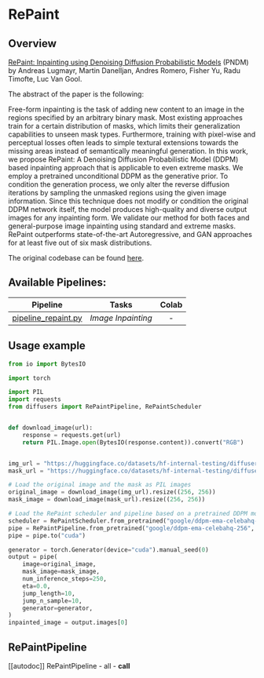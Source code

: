 <!--Copyright 2023 The HuggingFace Team. All rights reserved.

Licensed under the Apache License, Version 2.0 (the "License"); you may not use this file except in compliance with
the License. You may obtain a copy of the License at

http://www.apache.org/licenses/LICENSE-2.0

Unless required by applicable law or agreed to in writing, software distributed under the License is distributed on
an "AS IS" BASIS, WITHOUT WARRANTIES OR CONDITIONS OF ANY KIND, either express or implied. See the License for the
specific language governing permissions and limitations under the License.
-->

# RePaint

## Overview

[RePaint: Inpainting using Denoising Diffusion Probabilistic Models](https://arxiv.org/abs/2201.09865) (PNDM) by Andreas Lugmayr, Martin Danelljan, Andres Romero, Fisher Yu, Radu Timofte, Luc Van Gool.

The abstract of the paper is the following:

Free-form inpainting is the task of adding new content to an image in the regions specified by an arbitrary binary mask. Most existing approaches train for a certain distribution of masks, which limits their generalization capabilities to unseen mask types. Furthermore, training with pixel-wise and perceptual losses often leads to simple textural extensions towards the missing areas instead of semantically meaningful generation. In this work, we propose RePaint: A Denoising Diffusion Probabilistic Model (DDPM) based inpainting approach that is applicable to even extreme masks. We employ a pretrained unconditional DDPM as the generative prior. To condition the generation process, we only alter the reverse diffusion iterations by sampling the unmasked regions using the given image information. Since this technique does not modify or condition the original DDPM network itself, the model produces high-quality and diverse output images for any inpainting form. We validate our method for both faces and general-purpose image inpainting using standard and extreme masks.
RePaint outperforms state-of-the-art Autoregressive, and GAN approaches for at least five out of six mask distributions.

The original codebase can be found [here](https://github.com/andreas128/RePaint).

## Available Pipelines:

| Pipeline                                                                                                                      | Tasks              | Colab
|-------------------------------------------------------------------------------------------------------------------------------|--------------------|:---:|
| [pipeline_repaint.py](https://github.com/huggingface/diffusers/blob/main/src/diffusers/pipelines/repaint/pipeline_repaint.py) | *Image Inpainting* | - |

## Usage example

```python
from io import BytesIO

import torch

import PIL
import requests
from diffusers import RePaintPipeline, RePaintScheduler


def download_image(url):
    response = requests.get(url)
    return PIL.Image.open(BytesIO(response.content)).convert("RGB")


img_url = "https://huggingface.co/datasets/hf-internal-testing/diffusers-images/resolve/main/repaint/celeba_hq_256.png"
mask_url = "https://huggingface.co/datasets/hf-internal-testing/diffusers-images/resolve/main/repaint/mask_256.png"

# Load the original image and the mask as PIL images
original_image = download_image(img_url).resize((256, 256))
mask_image = download_image(mask_url).resize((256, 256))

# Load the RePaint scheduler and pipeline based on a pretrained DDPM model
scheduler = RePaintScheduler.from_pretrained("google/ddpm-ema-celebahq-256")
pipe = RePaintPipeline.from_pretrained("google/ddpm-ema-celebahq-256", scheduler=scheduler)
pipe = pipe.to("cuda")

generator = torch.Generator(device="cuda").manual_seed(0)
output = pipe(
    image=original_image,
    mask_image=mask_image,
    num_inference_steps=250,
    eta=0.0,
    jump_length=10,
    jump_n_sample=10,
    generator=generator,
)
inpainted_image = output.images[0]
```

## RePaintPipeline
[[autodoc]] RePaintPipeline
	- all
	- __call__
